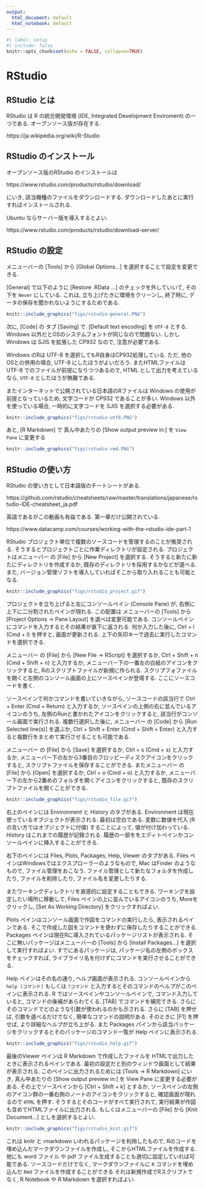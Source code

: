 ```yaml
---
output:
  html_document: default
  html_notebook: default
---
```


```r
#| label: setup
#| include: false
knitr::opts_chunk$set(echo = FALSE, collapse=TRUE)
```

# RStudio

## RStudio とは
RStudio は R の統合開発環境 (IDE, Integrated Development Enviroment) の一つである.
オープンソース版が存在する.

https://ja.wikipedia.org/wiki/R-Studio

## RStudio のインストール
オープンソース版のRStudio のインストールは

https://www.rstudio.com/products/rstudio/download/

にいき, 該当機種のファイルをダウンロードする.
ダウンロードしたあとに実行すればインストールされる.

Ubuntu ならサーバー版を導入するとよい.

https://www.rstudio.com/products/rstudio/download-server/

## RStudio の設定
メニューバーの [Tools] から [Global Options...] を選択することで設定を変更できる.

[General] で以下のように
[Restore .RData ...] のチェックを外していいて,
その下を `Never` にしている. 
これは, 立ち上げたきに環境をクリーンし,
終了時に, データの保存を聞かれないようにするためである.

```r
knitr::include_graphics("figs/rstudio-general.PNG")
```

次に, [Code] の タブ [Saving] で. 
[Default text encoding] を `UTF-8` とする.
Windows 以外だとOSのシステムフォントが同じなので問題ない.
しかし Windows は SJIS を拡張した CP932 なので, 注意が必要である.

Windows のRは UTF-8 を選択してもR自身はCP932処理している.
ただ, 他のOSとの併用の場合, UTF-8 にしたほうがよいだろう.
またHTMLファイルは UTF-8 でのファイルが前提になりつつあるので,
HTML として出力を考えているなら, `UTF-8` としたほうが無難である.

またインターネットで公開されている日本語のRファイルは
Windows の使用が前提となっているため, 文字コードが CP932 であることが多い. Windows 以外を使っている場合, 一時的に文字コードを SJIS を選択する必要がある.

```r
knitr::include_graphics("figs/rstudio-utf8.PNG")
```

あと, [R Markdown] で 真ん中あたりの [Show output preview in:] を `View Pane` に変更する

```r
knitr::include_graphics("figs/rstudio-rmd.PNG")
```

## RStudio の使い方
RStudio の使い方として日本語版のチートシートがある.

https://github.com/rstudio/cheatsheets/raw/master/translations/japanese/rstudio-IDE-cheatsheet_ja.pdf

英語であるがこの動画も有益である.
第一章だけ公開されている.

https://www.datacamp.com/courses/working-with-the-rstudio-ide-part-1



RStudio プロジェクト単位で複数のソースコードを管理するのことが推奨される.
そうするとプロジェクトごとに作業ディレクトリが設定される.
プロジェクトはメニューバー の [File] から [New Project] を選択する.
そうすると新たに新たにディレクトリを作成するか, 既存のディレクトリを採用するかなどが選べる.
また, バージョン管理ソフトを導入していればそこから取り入れることも可能となる.

```r
knitr::include_graphics("figs/rstudio_project.gif")
```

プロジェクトを立ち上げると左にコンソールペイン (Console Pane) が, 右側に上下に二分割されたペインが現れる.
この配置は メニューバーの [Tools] から [Project Options -> Pane Layout] を選べば変更可能である.
コンソールペインにコマンドを入力するとその結果が直下に返される.
何か入力した後に, Ctrl + l (Cmd + l) を押すと, 画面が更新される.
上下の矢印キーで過去に実行したコマンドを選択できる.

メニューバー の [File] から [New File -> RScript] を選択するか,
Ctrl + Shift + n (Cmd + Shift + n) と入力するか, メニューバー下の一番左の白紙のアイコンをクリックすると,
Rのスクリプトファイルが新規に作られる. 
スクリプフォファイルを開くと左側のコンソール画面の上にソースペインが登場する. 
ここにソースコードを書く.

ソースペインで何かコマンドを書いていきながら,
ソースコードの該当行で Ctrl + Enter (Cmd + Return) と入力するか, ソースペインの上側の右に並んでいるアイコンのうち, 左側のRunと書かれたアイコンをクリックすると, 該当行がコンソール画面で実行される.
複数行選択した後に, メニューバー の [Code] から [Run Selected line(s)] を選ぶか,
Ctrl + Shift + Enter  (Cmd + Shift + Enter) と入力すると複数行をまとめて実行させることも可能である.

メニューバー の [File] から [Save] を選択するか, Ctrl + s (Cmd + s) と入力するか, メニューバー下の左から3番目のフロッピーディスクアイコンをクリック
すると, スクリプトファイルを保存することができる.
またメニューバー の [File] から [Open] を選択するか,
Ctrl + o (Cmd + o) と入力するか, メニューバー下の左から2番めのフォルダを開くアイコンをクリックすると, 
既存のスクリプトファイルを開くことができる.

```r
knitr::include_graphics("figs/rstudio_file.gif")
```

右上のペインには Environment と History のタブがある.
Environment は現在使っているオブジェクトが表示される.
最初は空白である. 
変数に数値を代入 (R の言い方ではオブジェクトに付値) することによって,
値が付け加わっている.
History はこれまでの履歴が記録される.
履歴の一部ををエディトペインかコンソールペインに挿入することができる.

右下のペインには Files, Plots, Packages, Help, Viewer のタブがある.
Files ペインはWindowsではエクスプローラーのようなもので,
Mac はFinder のようなもので, ファイル管理をおこなう.
ファイル管理として新たなフォルダを作成したり, ファイルを削除したり,
ファイル名を変更したりする.

またワーキングディレクトリを直感的に設定することもできる.
ワーキングを設定したい場所に移動して,
Files ペインの上に並んでいるアイコンのうち, Moreをクリックし,
[Set As Working Directory] をクリックすればよい.

Plots ペインはコンソール画面で作図をコマンドの実行したら, 表示されるペインである. そこで作成した図をコマンドを使わずに保存したりすることができる.
Packages ペインは現在Rに導入されているパッケージリストが表示される.
そこに無いパッケージはメニューバーの [Tools] から [Install Packages...] を選択して実行すればよい.
すでにあるパッケージは, パッケージ名の左側のボックスをチェックすれば,
ライブライリ名を付けずにコマンドを実行させることができる.

Help ペインはその名の通り, ヘルプ画面が表示される. 
コンソールペインから `help (コマンド)` もしくは `?コマンド` と入力するとそのコマンドのヘルプがこのペインに表示される.
R ではソースペインやコンソールペインで, コマンド入力していると, コマンドの後補があらわてくる. [TAB] でコマンドを補完できる.
さらにそのコマンドでどのような引数が使われるのかも示される.
さらに [TAB] を押せば, 引数を選べるだけでなく, 簡単なコマンドの説明がある.
そのときに [F1] を押せば, より詳細なヘルプが立ち上がる.
また Packages パインから該当パッケージをクリックするとそのパッケージのコマンド一覧が Help ペインに表示される.

```r
knitr::include_graphics("figs/rstudio_help.gif")
```

最後のViewer ペインは R Markdown で作成したファイルを HTMLで出力したときに表示されるペインである.
最初の設定だと別のウィンドウ画面として結果が表示される.
このペインに出力されるためには [Tools -> R Markdown] にいき, 真ん中あたりの
[Show output preview in:] を View Pane に変更する必要がある. 
その上でソースペインから [Ctrl + Shift + k] とするか, ソースペインの左側のアイコン群の一番右側のノートのアイコンをクリックすると,
確認画面が現れるので `HTML` を押す. 
そうするとそのコードがすべて実行されて, 実行結果が作図も含めてHTMLファイルに出力される.
もしくはメニューバーの [File] から [Knit Document...] としを選択するとよい.


```r
knitr::include_graphics("figs/rstudio_knit.gif")
```

これは knitr と rmarkdown いわれるパッケージを利用したもので, Rのコードを埋め込んだマークダウンファイルを作成し,
そこからHTMLファイルを作成する.
他にも word ファイル や pdf ファイル生成することも適切に設定していれば可能である.
ソースコードだけでなく, マークダウンファイルに `R` コマンドを埋め込んだ `Rmd` ファイルを作成することができる
それは新規作成でRスクリプトでなく, R Notebook や R Markdown を選択すればよい.

